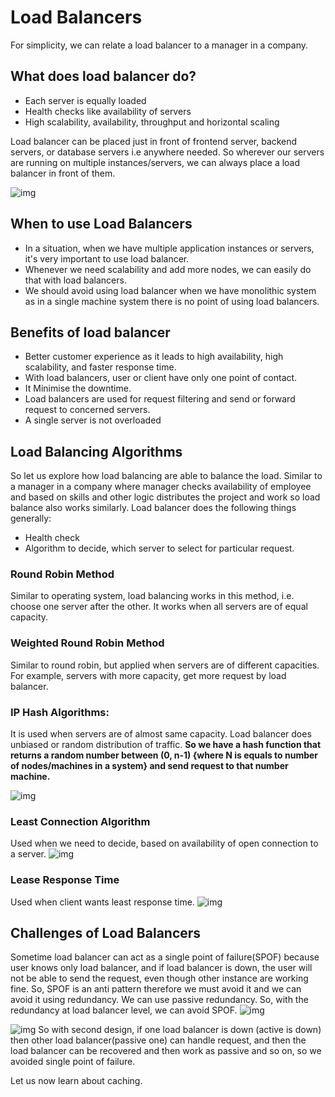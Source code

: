 # Load Balancers
For simplicity, we can relate a load balancer to a manager in a company.

## What does load balancer do?
- Each server is equally loaded
- Health checks like availability of servers
- High scalability, availability, throughput and horizontal scaling

Load balancer can be placed just in front of frontend server, backend servers, or database servers i.e anywhere needed. So wherever our servers are running on multiple instances/servers, we can always place a load balancer in front of them.

![img](/assets/8.1.png)

## When to use Load Balancers
- In a situation, when we have multiple application instances or servers, it's very important to use load balancer.
- Whenever we need scalability and add more nodes, we can easily do that with load balancers.
- We should avoid using load balancer when we have monolithic system as in a single machine system there is no point of using load balancers.

## Benefits of load balancer
- Better customer experience as it leads to high availability, high scalability, and faster response time.
- With load balancers, user or client have only one point of contact.
- It Minimise the downtime.
- Load balancers are used for request filtering and send or forward request to concerned servers.
- A single server is not overloaded

## Load Balancing Algorithms
So let us explore how load balancing are able to balance the load. Similar to a manager in a company where manager checks availability of employee and based on skills and other logic distributes the project and work so load balance also works similarly.
Load balancer does the following things generally:
- Health check
- Algorithm to decide, which server to select for particular request.

### Round Robin Method
Similar to operating system, load balancing works in this method, i.e. choose one server after the other. It works when all servers are of equal capacity.

### Weighted Round Robin Method
Similar to round robin, but applied when servers are of different capacities. For example, servers with more capacity, get more request by load balancer.

### IP Hash Algorithms: 
It is used when servers are of almost same capacity. Load balancer does unbiased or random distribution of traffic. 
**So we have a hash function that returns a random number between (0, n-1)  {where N is equals to number of nodes/machines in a system} and send request to that number machine.**

![img](/assets/8.2.png)

### Least Connection Algorithm
Used when we need to decide, based on availability of open connection to a server.
![img](/assets/8.3.png)

### Lease Response Time
Used when client wants least response time.
![img](/assets/8.4.png)

## Challenges of Load Balancers
Sometime load balancer can act as a single point of failure(SPOF) because user knows only load balancer, and if load balancer is down, the user will not be able to send the request, even though other instance are working fine.
So, SPOF is an anti pattern therefore we must avoid it and we can avoid it using redundancy. We can use passive redundancy.
So, with the redundancy at load balancer level, we can avoid SPOF.
![img](/assets/8.5.png)

![img](/assets/8.6.png)
So with second design, if one load balancer is down (active is down) then other load balancer(passive one) can handle request, and then the load balancer can be recovered and then work as passive and so on, so we avoided single point of failure.

Let us now learn about caching.